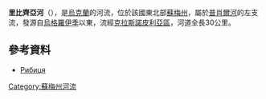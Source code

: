 '''里比齊亞河'''（{{lang-uk|Рибиця}}），是[[烏克蘭|烏克蘭]]的河流，位於該國東北部[[蘇梅州|蘇梅州]]，屬於[[普肖爾河|普肖爾河]]的左支流，發源自[[烏格羅伊季|烏格羅伊季]]以東，流經[[克拉斯諾皮利亞區|克拉斯諾皮利亞區]]，河道全長30公里。

==參考資料==
* [http://www.menr.gov.ua/media/files/4Pasport2008_sumy.doc Рибиця]{{dead link|date=十一月 2017 |bot=InternetArchiveBot }}

{{DEFAULTSORT:Рибиця (річка)}}
[[Category:蘇梅州河流|Category:蘇梅州河流]]


{{Ukraine-river-stub}}
